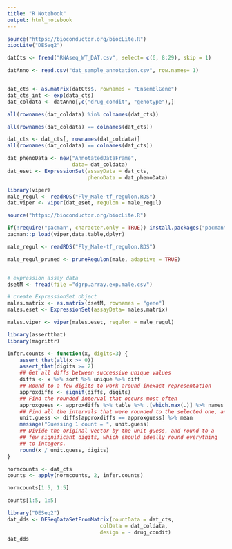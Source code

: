 ```yaml
---
title: "R Notebook"
output: html_notebook
---
```



```r
source("https://bioconductor.org/biocLite.R")
biocLite("DESeq2")
```

```r
datCts <- fread("RNAseq_WT_DAT.csv", select= c(6, 8:29), skip = 1)

datAnno <- read.csv("dat_sample_annotation.csv", row.names= 1)


dat_cts <- as.matrix(datCts$, rownames = "EnsemblGene")
dat_cts_int <- exp(data_cts)
dat_coldata <- datAnno[,c("drug_condit", "genotype"),]

```

```r
all(rownames(dat_coldata) %in% colnames(dat_cts))
```
```r
all(rownames(dat_coldata) == colnames(dat_cts))
```
```r
dat_cts <- dat_cts[, rownames(dat_coldata)]
all(rownames(dat_coldata) == colnames(dat_cts))
```
```r
dat_phenoData <- new("AnnotatedDataFrame",
                     data= dat_coldata)
dat_eset <- ExpressionSet(assayData = dat_cts,
                          phenoData = dat_phenoData)
```
```r
library(viper)
male_regul <- readRDS("Fly_Male-tf_regulon.RDS")
dat.viper <- viper(dat_eset, regulon = male_regul)
```







```r
source("https://bioconductor.org/biocLite.R")

if(!require("pacman", character.only = TRUE)) install.packages("pacman")
pacman::p_load(viper,data.table,dplyr)

```

```r
male_regul <- readRDS("Fly_Male-tf_regulon.RDS")

male_regul_pruned <- pruneRegulon(male, adaptive = TRUE)


# expression assay data
dsetM <- fread(file ="dgrp.array.exp.male.csv")
```

```r
# create ExpressionSet object
males.matrix <- as.matrix(dsetM, rownames = "gene")
males.eset <- ExpressionSet(assayData= males.matrix)

```


```r
males.viper <- viper(males.eset, regulon = male_regul)
```

























































```r
library(assertthat)
library(magrittr)

infer.counts <- function(x, digits=3) {
    assert_that(all(x >= 0))
    assert_that(digits >= 2)
    ## Get all diffs between successive unique values
    diffs <- x %>% sort %>% unique %>% diff
    ## Round to a few digits to work around inexact representation
    approxdiffs <- signif(diffs, digits)
    ## Find the rounded interval that occurs most often
    approxguess <- approxdiffs %>% table %>% .[which.max(.)] %>% names %>% as.numeric
    ## Find all the intervals that were rounded to the selected one, and take their mean
    unit.guess <- diffs[approxdiffs == approxguess] %>% mean
    message("Guessing 1 count = ", unit.guess)
    ## Divide the original vector by the unit guess, and round to a
    ## few significant digits, which should ideally round everything
    ## to integers.
    round(x / unit.guess, digits)
}

```
```r
normcounts <- dat_cts
counts <- apply(normcounts, 2, infer.counts)
```
```r
normcounts[1:5, 1:5]
```
```r
counts[1:5, 1:5]
```







```r
library("DESeq2")
dat_dds <- DESeqDataSetFromMatrix(countData = dat_cts,
                              colData = dat_coldata,
                              design = ~ drug_condit)
dat_dds
```

